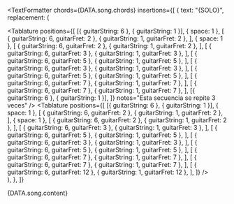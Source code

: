 <TextFormatter
  chords={DATA.song.chords}
  insertions={[
    {
      text: "{SOLO}",
      replacement: (
        <div>
          <Tablature
            positions={[
              [{ guitarString: 6 }, { guitarString: 1 }],
              { space: 1 },
              [
                { guitarString: 6, guitarFret: 2 },
                { guitarString: 1, guitarFret: 2 },
              ],
              { space: 1 },
              [
                { guitarString: 6, guitarFret: 2 },
                { guitarString: 1, guitarFret: 2 },
              ],
              [
                { guitarString: 6, guitarFret: 3 },
                { guitarString: 1, guitarFret: 3 },
              ],
              [
                { guitarString: 6, guitarFret: 5 },
                { guitarString: 1, guitarFret: 5 },
              ],
              [
                { guitarString: 6, guitarFret: 3 },
                { guitarString: 1, guitarFret: 3 },
              ],
              [
                { guitarString: 6, guitarFret: 5 },
                { guitarString: 1, guitarFret: 5 },
              ],
              [
                { guitarString: 6, guitarFret: 7 },
                { guitarString: 1, guitarFret: 7 },
              ],
              [
                { guitarString: 6, guitarFret: 7 },
                { guitarString: 1, guitarFret: 7 },
              ],
              [{ guitarString: 6 }, { guitarString: 1 }],
            ]}
            notes="Esta secuencia se repite 3 veces"
          />
          <Space size={4} />
          <Tablature
            positions={[
              [{ guitarString: 6 }, { guitarString: 1 }],
              { space: 1 },
              [
                { guitarString: 6, guitarFret: 2 },
                { guitarString: 1, guitarFret: 2 },
              ],
              { space: 1 },
              [
                { guitarString: 6, guitarFret: 2 },
                { guitarString: 1, guitarFret: 2 },
              ],
              [
                { guitarString: 6, guitarFret: 3 },
                { guitarString: 1, guitarFret: 3 },
              ],
              [
                { guitarString: 6, guitarFret: 5 },
                { guitarString: 1, guitarFret: 5 },
              ],
              [
                { guitarString: 6, guitarFret: 3 },
                { guitarString: 1, guitarFret: 3 },
              ],
              [
                { guitarString: 6, guitarFret: 5 },
                { guitarString: 1, guitarFret: 5 },
              ],
              [
                { guitarString: 6, guitarFret: 7 },
                { guitarString: 1, guitarFret: 7 },
              ],
              [
                { guitarString: 6, guitarFret: 7 },
                { guitarString: 1, guitarFret: 7 },
              ],
              [
                { guitarString: 6, guitarFret: 12 },
                { guitarString: 1, guitarFret: 12 },
              ],
            ]}
          />
        </div>
      ),
    },
  ]}
>
  {DATA.song.content}
</TextFormatter>
